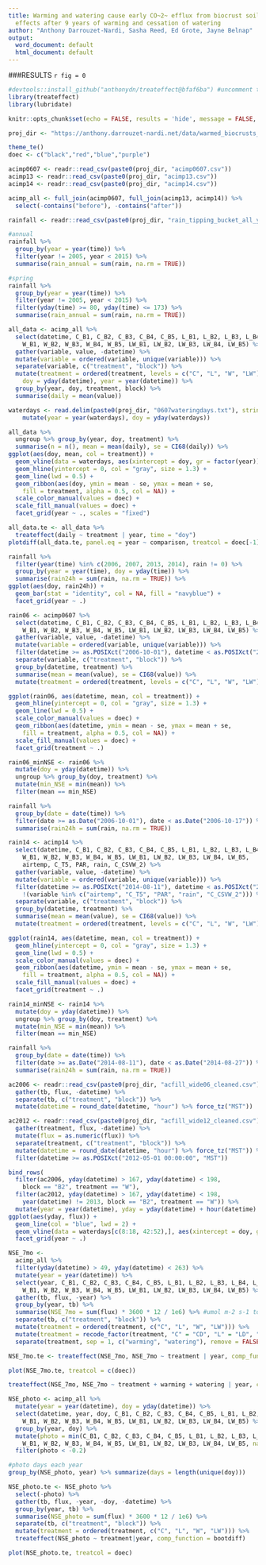 ```yaml
---
title: Warming and watering cause early CO~2~ efflux from biocrust soils but varying
  effects after 9 years of warming and cessation of watering
author: "Anthony Darrouzet-Nardi, Sasha Reed, Ed Grote, Jayne Belnap"
output:
  word_document: default
  html_document: default
---
```


###RESULTS
`r fig = 0`

```r
#devtools::install_github("anthonydn/treateffect@bfaf6ba") #uncomment to install the package
library(treateffect)
library(lubridate)

knitr::opts_chunk$set(echo = FALSE, results = 'hide', message = FALSE, warning = FALSE)

proj_dir <- "https://anthony.darrouzet-nardi.net/data/warmed_biocrusts_nine_years/"

theme_te()
doec <- c("black","red","blue","purple")

acimp0607 <- readr::read_csv(paste0(proj_dir, "acimp0607.csv"))
acimp13 <- readr::read_csv(paste0(proj_dir, "acimp13.csv"))
acimp14 <- readr::read_csv(paste0(proj_dir, "acimp14.csv"))

acimp_all <- full_join(acimp0607, full_join(acimp13, acimp14)) %>% 
  select(-contains("before"), -contains("after"))
```

```r
rainfall <- readr::read_csv(paste0(proj_dir, "rain_tipping_bucket_all_years.csv"))

#annual
rainfall %>% 
  group_by(year = year(time)) %>% 
  filter(year != 2005, year < 2015) %>% 
  summarise(rain_annual = sum(rain, na.rm = TRUE))

#spring
rainfall %>% 
  group_by(year = year(time)) %>% 
  filter(year != 2005, year < 2015) %>% 
  filter(yday(time) >= 80, yday(time) <= 173) %>% 
  summarise(rain_annual = sum(rain, na.rm = TRUE))
```

```r
all_data <- acimp_all %>% 
  select(datetime, C_B1, C_B2, C_B3, C_B4, C_B5, L_B1, L_B2, L_B3, L_B4, L_B5,
    W_B1, W_B2, W_B3, W_B4, W_B5, LW_B1, LW_B2, LW_B3, LW_B4, LW_B5) %>% 
  gather(variable, value, -datetime) %>% 
  mutate(variable = ordered(variable, unique(variable))) %>% 
  separate(variable, c("treatment", "block")) %>% 
  mutate(treatment = ordered(treatment, levels = c("C", "L", "W", "LW")),
    doy = yday(datetime), year = year(datetime)) %>% 
  group_by(year, doy, treatment, block) %>% 
  summarise(daily = mean(value))

waterdays <- read.delim(paste0(proj_dir, "0607wateringdays.txt"), string = F) %>% 
    mutate(year = year(waterdays), doy = yday(waterdays)) 

all_data %>% 
  ungroup %>% group_by(year, doy, treatment) %>% 
  summarise(n = n(), mean = mean(daily), se = CI68(daily)) %>% 
ggplot(aes(doy, mean, col = treatment)) +
  geom_vline(data = waterdays, aes(xintercept = doy, gr = factor(year)), col = "blue") +
  geom_hline(yintercept = 0, col = "gray", size = 1.3) +
  geom_line(lwd = 0.5) +
  geom_ribbon(aes(doy, ymin = mean - se, ymax = mean + se, 
    fill = treatment, alpha = 0.5, col = NA)) +
  scale_color_manual(values = doec) +
  scale_fill_manual(values = doec) +
  facet_grid(year ~ ., scales = "fixed")

all_data.te <- all_data %>% 
  treateffect(daily ~ treatment | year, time = "doy")
plotdiff(all_data.te, panel.eq = year ~ comparison, treatcol = doec[-1])

rainfall %>% 
  filter(year(time) %in% c(2006, 2007, 2013, 2014), rain != 0) %>%
  group_by(year = year(time), doy = yday(time)) %>% 
  summarise(rain24h = sum(rain, na.rm = TRUE)) %>% 
ggplot(aes(doy, rain24h)) +
  geom_bar(stat = "identity", col = NA, fill = "navyblue") + 
  facet_grid(year ~ .)
```

```r
rain06 <- acimp0607 %>% 
  select(datetime, C_B1, C_B2, C_B3, C_B4, C_B5, L_B1, L_B2, L_B3, L_B4, L_B5,
    W_B1, W_B2, W_B3, W_B4, W_B5, LW_B1, LW_B2, LW_B3, LW_B4, LW_B5) %>% 
  gather(variable, value, -datetime) %>% 
  mutate(variable = ordered(variable, unique(variable))) %>% 
  filter(datetime >= as.POSIXct("2006-10-01"), datetime < as.POSIXct("2006-10-17")) %>%
  separate(variable, c("treatment", "block")) %>% 
  group_by(datetime, treatment) %>% 
  summarise(mean = mean(value), se = CI68(value)) %>% 
  mutate(treatment = ordered(treatment, levels = c("C", "L", "W", "LW")))

ggplot(rain06, aes(datetime, mean, col = treatment)) +
  geom_hline(yintercept = 0, col = "gray", size = 1.3) +
  geom_line(lwd = 0.5) +
  scale_color_manual(values = doec) +
  geom_ribbon(aes(datetime, ymin = mean - se, ymax = mean + se, 
    fill = treatment, alpha = 0.5, col = NA)) +
  scale_fill_manual(values = doec) +
  facet_grid(treatment ~ .)

rain06_minNSE <- rain06 %>% 
  mutate(doy = yday(datetime)) %>% 
  ungroup %>% group_by(doy, treatment) %>% 
  mutate(min_NSE = min(mean)) %>% 
  filter(mean == min_NSE)

rainfall %>% 
  group_by(date = date(time)) %>% 
  filter(date >= as.Date("2006-10-01"), date < as.Date("2006-10-17")) %>%
  summarise(rain24h = sum(rain, na.rm = TRUE))

rain14 <- acimp14 %>% 
  select(datetime, C_B1, C_B2, C_B3, C_B4, C_B5, L_B1, L_B2, L_B3, L_B4, L_B5,
    W_B1, W_B2, W_B3, W_B4, W_B5, LW_B1, LW_B2, LW_B3, LW_B4, LW_B5,
    airtemp, C_T5, PAR, rain, C_CSVW_2) %>% 
  gather(variable, value, -datetime) %>% 
  mutate(variable = ordered(variable, unique(variable))) %>% 
  filter(datetime >= as.POSIXct("2014-08-11"), datetime < as.POSIXct("2014-08-27"),
    !(variable %in% c("airtemp", "C_T5", "PAR", "rain", "C_CSVW_2"))) %>%
  separate(variable, c("treatment", "block")) %>% 
  group_by(datetime, treatment) %>% 
  summarise(mean = mean(value), se = CI68(value)) %>% 
  mutate(treatment = ordered(treatment, levels = c("C", "L", "W", "LW")))

ggplot(rain14, aes(datetime, mean, col = treatment)) +
  geom_hline(yintercept = 0, col = "gray", size = 1.3) +
  geom_line(lwd = 0.5) +
  scale_color_manual(values = doec) +
  geom_ribbon(aes(datetime, ymin = mean - se, ymax = mean + se, 
    fill = treatment, alpha = 0.5, col = NA)) +
  scale_fill_manual(values = doec) +
  facet_grid(treatment ~ .)

rain14_minNSE <- rain14 %>% 
  mutate(doy = yday(datetime)) %>% 
  ungroup %>% group_by(doy, treatment) %>% 
  mutate(min_NSE = min(mean)) %>% 
  filter(mean == min_NSE)

rainfall %>% 
  group_by(date = date(time)) %>% 
  filter(date >= as.Date("2014-08-11"), date < as.Date("2014-08-27")) %>%
  summarise(rain24h = sum(rain, na.rm = TRUE))
```

```r
ac2006 <- readr::read_csv(paste0(proj_dir, "acfill_wide06_cleaned.csv")) %>% 
  gather(tb, flux, -datetime) %>%
  separate(tb, c("treatment", "block")) %>% 
  mutate(datetime = round_date(datetime, "hour") %>% force_tz("MST"))

ac2012 <- readr::read_csv(paste0(proj_dir, "acfill_wide12_cleaned.csv")) %>% 
  gather(treatment, flux, -datetime) %>% 
  mutate(flux = as.numeric(flux)) %>% 
  separate(treatment, c("treatment", "block")) %>%
  mutate(datetime = round_date(datetime, "hour") %>% force_tz("MST")) %>% 
  filter(datetime >= as.POSIXct("2012-05-01 00:00:00", "MST"))

bind_rows(
  filter(ac2006, yday(datetime) > 167, yday(datetime) < 198, 
    block == "B2", treatment == "W"), 
  filter(ac2012, yday(datetime) > 167, yday(datetime) < 198, 
    year(datetime) != 2013, block == "B2", treatment == "W")) %>% 
  mutate(year = year(datetime), yday = yday(datetime) + hour(datetime) / 24) %>% 
ggplot(aes(yday, flux)) +
  geom_line(col = "blue", lwd = 2) +
  geom_vline(data = waterdays[c(8:18, 42:52),], aes(xintercept = doy, gr = factor(year)), col = "blue") +
  facet_grid(year ~ .)
```

```r
NSE_7mo <- 
  acimp_all %>%
  filter(yday(datetime) > 49, yday(datetime) < 263) %>% 
  mutate(year = year(datetime)) %>% 
  select(year, C_B1, C_B2, C_B3, C_B4, C_B5, L_B1, L_B2, L_B3, L_B4, L_B5,
    W_B1, W_B2, W_B3, W_B4, W_B5, LW_B1, LW_B2, LW_B3, LW_B4, LW_B5) %>% 
  gather(tb, flux, -year) %>%
  group_by(year, tb) %>% 
  summarise(NSE_7mo = sum(flux) * 3600 * 12 / 1e6) %>% #umol m-2 s-1 to g C m-2 
  separate(tb, c("treatment", "block")) %>%
  mutate(treatment = ordered(treatment, c("C", "L", "W", "LW"))) %>% 
  mutate(treatment = recode_factor(treatment, "C" = "CD", "L" = "LD", "W" = "CW")) %>% 
  separate(treatment, sep = 1, c("warming", "watering"), remove = FALSE)

NSE_7mo.te <- treateffect(NSE_7mo, NSE_7mo ~ treatment | year, comp_function = bootdiff)

plot(NSE_7mo.te, treatcol = c(doec))

treateffect(NSE_7mo, NSE_7mo ~ treatment + warming + watering | year, comp_function = bootdiff)
```

```r
NSE_photo <- acimp_all %>%
  mutate(year = year(datetime), doy = yday(datetime)) %>% 
  select(datetime, year, doy, C_B1, C_B2, C_B3, C_B4, C_B5, L_B1, L_B2, L_B3, L_B4, L_B5,
    W_B1, W_B2, W_B3, W_B4, W_B5, LW_B1, LW_B2, LW_B3, LW_B4, LW_B5) %>%
  group_by(year, doy) %>% 
  mutate(photo = min(C_B1, C_B2, C_B3, C_B4, C_B5, L_B1, L_B2, L_B3, L_B4, L_B5,
    W_B1, W_B2, W_B3, W_B4, W_B5, LW_B1, LW_B2, LW_B3, LW_B4, LW_B5, na.rm = TRUE)) %>% 
  filter(photo < -0.2)

#photo days each year
group_by(NSE_photo, year) %>% summarize(days = length(unique(doy)))

NSE_photo.te <- NSE_photo %>% 
  select(-photo) %>% 
  gather(tb, flux, -year, -doy, -datetime) %>%
  group_by(year, tb) %>% 
  summarise(NSE_photo = sum(flux) * 3600 * 12 / 1e6) %>% 
  separate(tb, c("treatment", "block")) %>%
  mutate(treatment = ordered(treatment, c("C", "L", "W", "LW"))) %>% 
  treateffect(NSE_photo ~ treatment|year, comp_function = bootdiff)

plot(NSE_photo.te, treatcol = doec)
```



